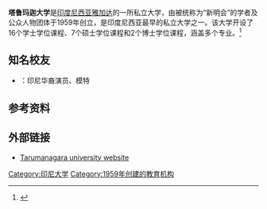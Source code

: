 {{Infobox University 
|image           = <!-- 檔案不存在 [[Image:Logo_untar.jpg|180px]] ，可從英文維基百科取得 -->
|name            = '''塔鲁玛迦大学'''
|established     = 1959年6月18日
|type            = [[私立大学|私立]]
|vision          = Being an excellent university nationally and internationally through the creation, innovation, and implementation of science, technology, and arts
|rector          = Ir. Roesdiman Soegiarso
|city            = 
|state           = [[雅加达|雅加达]]
|country         = [[印度尼西亚|印度尼西亚]]
|staff           = 984人（471人常驻）
|students        = 超过14,000人
|colors          = [[红色|红色]]
|nickname        = Untar
|campus          = 4个校区及皇家塔鲁玛医院
|Telephone       = [[+6221-56958723|+6221-56958723]]
|website         = http://www.untar.ac.id
}}

'''塔鲁玛迦大学'''是[[印度尼西亚|印度尼西亚]][[雅加达|雅加达]]的一所私立大学，由被统称为“新明会”的学者及公众人物团体于1959年创立，是印度尼西亚最早的私立大学之一。该大学开设了16个学士学位课程、7个硕士学位课程和2个博士学位课程，涵盖多个专业。<ref>{{Cite web |url = http://www.gbgindonesia.com/zh-cn/education/directory/2014/tarumanagara_university-untar/introduction.php |title = Tarumanagara University |author =  |date =  |publisher = Global Business Guide Indonesia |language = en |accessdate = 2016年1月15日 |quote =  |archive-date = 2020年2月15日 |archive-url = https://web.archive.org/web/20200215002134/http://www.gbgindonesia.com/zh-cn/education/directory/2014/tarumanagara_university-untar/introduction.php |dead-url = no }}</ref>

==知名校友==
* {{link-id|比利·戴维森|Billy Davidson}}：印尼华裔演员、模特

==参考资料==
{{reflist}}

==外部链接==
*{{id}}[http://www.untar.ac.id Tarumanagara university website] {{Wayback|url=http://www.untar.ac.id/ |date=20210227110324 }}

{{印度尼西亚大学}}
{{Authority control}}
[[Category:印尼大学|Category:印尼大学]]
[[Category:1959年创建的教育机构|Category:1959年创建的教育机构]]